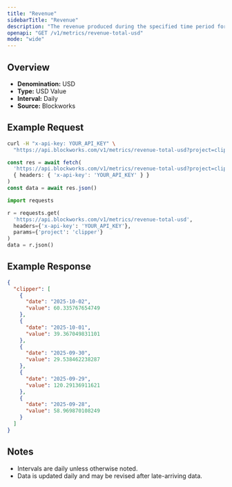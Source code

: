 ```yaml
---
title: "Revenue"
sidebarTitle: "Revenue"
description: "The revenue produced during the specified time period for given project."
openapi: "GET /v1/metrics/revenue-total-usd"
mode: "wide"
---
```


## Overview

- **Denomination:** USD
- **Type:** USD Value
- **Interval:** Daily
- **Source:** Blockworks

## Example Request

<CodeGroup>

```bash cURL
curl -H "x-api-key: YOUR_API_KEY" \
  "https://api.blockworks.com/v1/metrics/revenue-total-usd?project=clipper"
```

```typescript TypeScript
const res = await fetch(
  'https://api.blockworks.com/v1/metrics/revenue-total-usd?project=clipper',
  { headers: { 'x-api-key': 'YOUR_API_KEY' } }
)
const data = await res.json()
```

```python Python
import requests

r = requests.get(
  'https://api.blockworks.com/v1/metrics/revenue-total-usd',
  headers={'x-api-key': 'YOUR_API_KEY'},
  params={'project': 'clipper'}
)
data = r.json()
```

</CodeGroup>

## Example Response

```json
{
  "clipper": [
    {
      "date": "2025-10-02",
      "value": 60.335767654749
    },
    {
      "date": "2025-10-01",
      "value": 39.367049831101
    },
    {
      "date": "2025-09-30",
      "value": 29.538462238287
    },
    {
      "date": "2025-09-29",
      "value": 120.29136911621
    },
    {
      "date": "2025-09-28",
      "value": 58.969870108249
    }
  ]
}
```

## Notes
- Intervals are daily unless otherwise noted.
- Data is updated daily and may be revised after late-arriving data.